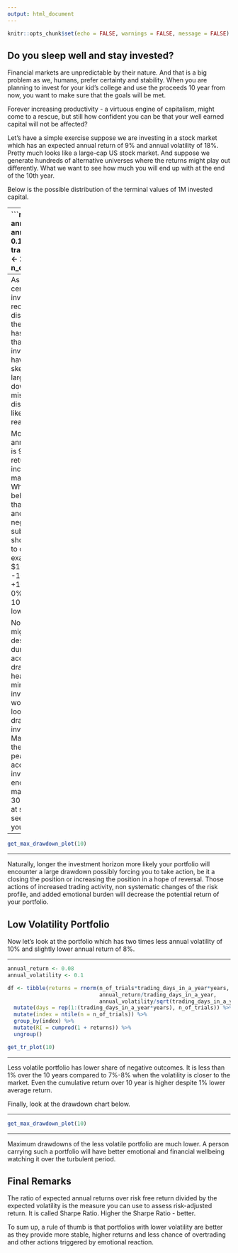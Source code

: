 ```yaml
---
output: html_document
---
```


```r
knitr::opts_chunk$set(echo = FALSE, warnings = FALSE, message = FALSE)
```

## Do you sleep well and stay invested?

Financial markets are unpredictable by their nature. And that is a big problem
as we, humans, prefer certainty and stability.
When you are planning to invest for your kid's college and use the proceeds 
10 year from now, you want to make sure that the goals will be met.

Forever increasing productivity - a virtuous engine of capitalism, might come
to a rescue, but still how confident you can be that your well earned capital
will not be affected? 

Let's have a simple exercise suppose we are investing in a stock market which
has an expected annual return of 9% and annual volatility of 18%. Pretty much 
looks like a large-cap US stock market. And suppose we generate hundreds of 
alternative universes where the returns might play out differently.  What we 
want to see how much you will end up with at the end of the 10th year.

Below is the possible distribution of the terminal values of 1M invested capital.

---
```r
library(tidyverse)
annual_return <- 0.09
annual_volatility <- 0.18
trading_days_in_a_year <- 250
years <- 10
n_of_trials <- 10000

df <- tibble(returns = rnorm(n_of_trials*trading_days_in_a_year*years, 
                             annual_return/trading_days_in_a_year, 
                             annual_volatility/sqrt(trading_days_in_a_year))) %>% 
  mutate(days = rep(1:(trading_days_in_a_year*years), n_of_trials)) %>% 
  mutate(index = ntile(n = n_of_trials)) %>% 
  group_by(index) %>% 
  mutate(RI = cumprod(1 + returns)) %>%
  ungroup()

get_tr_plot <- function(year){
  x <- df %>% 
  filter(days <= 250 * year) %>% 
  group_by(index) %>% 
  filter(days == max(days)) %>% 
  ungroup()
  
  m <- median(x$RI)
  
  s <- mean(x$RI <= 1)
  
  
  x %>% 
  plotly::plot_ly(x = ~1000000 * RI, type = "histogram") %>% 
      plotly::layout(title = paste0("Terminal Value Distribution, Median is ", formattable::percent(m), "\n",
                                    "Share of Negative Return Outcomes is ", formattable::percent(s)), 
                 xaxis = list(title = paste0("Terminal Value in millions after ", year, " Year"), 
                              yaxis = list(title = ""), legend = list(orientation = "h")))
}

get_max_drawdown_plot <- function(year){
  x <- df %>% 
  filter(days <= 250 * year) %>% 
  group_by(index) %>% 
  summarise(max_drawdown = -PerformanceAnalytics::maxDrawdown(xts::as.xts(returns, order.by = as.Date(days, origin = '2020-01-01')))) 
  
  m <- median(x$max_drawdown)
  
  x %>% 
    plotly::plot_ly(x = ~max_drawdown, type = "histogram") %>% 
      plotly::layout(title = paste0("Maximum Drawdown Distribution, Median is ", formattable::percent(m)), 
                 xaxis = list(title = sprintf("Maximum Drawdown Over the %s Year Investment Horizon", year),
                              tickformat = ",.2%"), yaxis = list(title = ""), legend = list(orientation = "h"))  
}

```



```r
get_tr_plot(10)
```
---
As you see it is not certain that the investments will be recouped.
The distribution at the end the investment horizon has a wide range.
Note that in real world the investment distributions have fat tails and left skew. 
This means that large movements to the downside which are missing on a normal distribution are more likely 
to happen with real portfolios.

Moreover, although the annual expected return is 9%, the effective return is lower.
Annual increase of 9% would make 1M to 2.37M.
What is the reason behind this? It turns out that if you are not lucky and happened to have a negative return the subsequent return should be much larger to offset the losses. 
For example if your initial $100 investment had -10% return and then +10%, 
the average is 0%, but you lost $1 as
10% increase was on a lower base of $90.

Not only the final return might be far from the desired outcome, but during the accumulation phase
drawdowns will put a heavy doubt in your mind whether the investment strategy is working or not. Have a look at the maximum drawdown over the investment horizon. Maximum drawdown is the biggest value of the peak to trough your accumulated investment will encounter. So a maximum drawdown of 30% would mean that at some point you will see 30% loss since your best day.  


---

```r
get_max_drawdown_plot(10)
```

---

Naturally, longer the investment horizon more likely your portfolio will encounter a large drawdown possibly forcing you to take action, be it a closing the position or increasing the position in a hope of reversal. Those actions of increased trading activity, non systematic changes of the risk profile, and added emotional burden will decrease the potential return of your portfolio.

## Low Volatility Portfolio
Now let's look at the portfolio which has two times less annual volatility of 10% and slightly lower annual return of 8%.

---

```r
annual_return <- 0.08
annual_volatility <- 0.1

df <- tibble(returns = rnorm(n_of_trials*trading_days_in_a_year*years, 
                             annual_return/trading_days_in_a_year, 
                             annual_volatility/sqrt(trading_days_in_a_year))) %>% 
  mutate(days = rep(1:(trading_days_in_a_year*years), n_of_trials)) %>% 
  mutate(index = ntile(n = n_of_trials)) %>% 
  group_by(index) %>% 
  mutate(RI = cumprod(1 + returns)) %>%
  ungroup()

get_tr_plot(10)
```


---

Less volatile portfolio has lower share of negative outcomes. It is less than 1% over the 10 years compared to 7%-8% when the volatility is closer to the market. Even the cumulative return over 10 year is higher despite 1% lower average return. 

Finally, look at the drawdown chart below.

---

```r
get_max_drawdown_plot(10)
```

---

Maximum drawdowns of the less volatile portfolio are much lower. 
A person carrying such a portfolio will have better emotional and financial wellbeing watching it over the turbulent period. 

## Final Remarks
The ratio of expected annual returns over risk free return divided by the expected volatility is the measure you can use to assess risk-adjusted return. It is called Sharpe Ratio. Higher the Sharpe Ratio - better.

To sum up, a rule of thumb is that portfolios with lower volatility are better as they provide more stable, higher returns and less chance of overtrading and other actions triggered by emotional reaction. 

